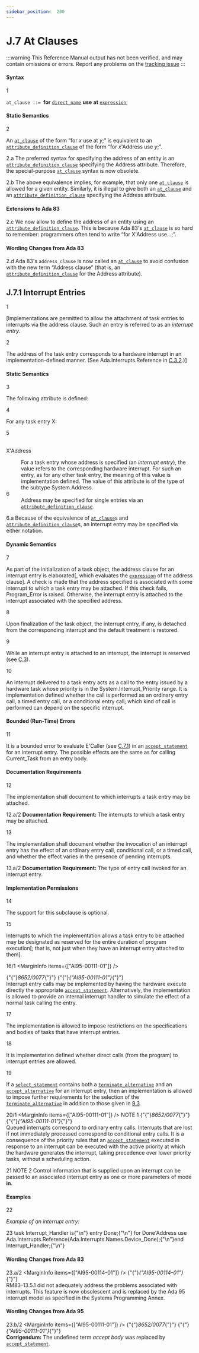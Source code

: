 ```yaml
---
sidebar_position:  200
---
```


# J.7 At Clauses

:::warning
This Reference Manual output has not been verified,
and may contain omissions or errors.
Report any problems on the [tracking issue](https://github.com/ada-lang-io/ada-lang-io/issues/20)
:::



#### Syntax

<MarginText>1</MarginText>

<CodeBlock>
<code>at_clause</code><a id="S0368"></a><code> ::= </code><strong>for</strong> <code><a href="../AA-4/AA-4.1#S0092">direct_name</a></code> <strong>use</strong> <strong>at</strong> <code><a href="../AA-4/AA-4.4#S0132">expression</a></code>;<br />

</CodeBlock>

#### Static Semantics

<MarginText>2</MarginText>
<p>An <code><a href="../AA-J/AA-J.7#S0368">at_clause</a></code> of the form &ldquo;for <em>x</em> use at <em>y</em>;&rdquo; is equivalent to an <code><a href="../AA-13/AA-13.3#S0349">attribute_definition_clause</a></code> of the form &ldquo;for <em>x</em>'Address use <em>y</em>;&rdquo;. <br /></p>

<MarginText>2.a</MarginText>
<Admonition type="aarm" aarm="reason" title="Reason: ">
<strong></strong>The preferred syntax for specifying the address of an entity is an <code><a href="../AA-13/AA-13.3#S0349">attribute_definition_clause</a></code> specifying the Address attribute. Therefore, the special-purpose <code><a href="../AA-J/AA-J.7#S0368">at_clause</a></code> syntax is now obsolete.<br /></Admonition>

<MarginText>2.b</MarginText>
<Admonition type="aarm" aarm="note" title="Note: ">
The above equivalence implies, for example, that only one <code><a href="../AA-J/AA-J.7#S0368">at_clause</a></code> is allowed for a given entity. Similarly, it is illegal to give both an <code><a href="../AA-J/AA-J.7#S0368">at_clause</a></code> and an <code><a href="../AA-13/AA-13.3#S0349">attribute_definition_clause</a></code> specifying the Address attribute. <br /></Admonition>


#### Extensions to Ada 83

<MarginText>2.c</MarginText>
<Admonition type="aarm" aarm="note" title="Note: ">
We now allow to define the address of an entity using an <code><a href="../AA-13/AA-13.3#S0349">attribute_definition_clause</a></code>. This is because Ada 83's <code><a href="../AA-J/AA-J.7#S0368">at_clause</a></code> is so hard to remember: programmers often tend to write &ldquo;for X'Address use...;&rdquo;. <br /></Admonition>


#### Wording Changes from Ada 83

<MarginText>2.d</MarginText>
<Admonition type="aarm" aarm="note" title="Note: ">
Ada 83's <code>address_clause</code> is now called an <code><a href="../AA-J/AA-J.7#S0368">at_clause</a></code> to avoid confusion with the new term &ldquo;Address clause&rdquo; (that is, an <code><a href="../AA-13/AA-13.3#S0349">attribute_definition_clause</a></code> for the Address attribute). <br /></Admonition>

<a id="Subclause_J.7.1"></a>

## J.7.1  Interrupt Entries

<MarginText>1</MarginText>
<p>[Implementations are permitted to allow the attachment of task entries to interrupts via the address clause. Such an entry is referred to as an <em>interrupt entry</em>.<br /></p>

<MarginText>2</MarginText>
<p>The address of the task entry corresponds to a hardware interrupt in an implementation-defined manner. (See Ada.Interrupts.Reference in <a href="../AA-C/AA-C.3#Subclause_C.3.2">C.3.2</a>.)] <br /></p>


#### Static Semantics

<MarginText>3</MarginText>
<p>The following attribute is defined:<br /></p>

<MarginText>4</MarginText>
<p>For any task entry X: <br /></p>

<MarginText>5</MarginText>
<dt><br/>X'Address </dt>
<dl>
<dd>For a task entry whose address is specified (an <em>interrupt entry</em>), the value refers to the corresponding hardware interrupt. For such an entry, as for any other task entry, the meaning of this value is implementation defined. The value of this attribute is of the type of the subtype System.Address.<br /></dd>
<MarginText>6</MarginText>
<dd>Address may be specified for single entries via an <code><a href="../AA-13/AA-13.3#S0349">attribute_definition_clause</a></code>. <br /></dd>
</dl>
<MarginText>6.a</MarginText>
<Admonition type="aarm" aarm="reason" title="Reason: ">
<strong></strong>Because of the equivalence of <code><a href="../AA-J/AA-J.7#S0368">at_clause</a></code>s and <code><a href="../AA-13/AA-13.3#S0349">attribute_definition_clause</a></code>s, an interrupt entry may be specified via either notation. <br /></Admonition>


#### Dynamic Semantics

<MarginText>7</MarginText>
<p>As part of the initialization of a task object, the address clause for an interrupt entry is elaborated[, which evaluates the <code><a href="../AA-4/AA-4.4#S0132">expression</a></code> of the address clause]. A check is made that the address specified is associated with some interrupt to which a task entry may be attached. If this check fails, Program_Error is raised. Otherwise, the interrupt entry is attached to the interrupt associated with the specified address.<br /></p>

<MarginText>8</MarginText>
<p>Upon finalization of the task object, the interrupt entry, if any, is detached from the corresponding interrupt and the default treatment is restored.<br /></p>

<MarginText>9</MarginText>
<p>While an interrupt entry is attached to an interrupt, the interrupt is reserved (see <a href="../AA-C/AA-C.3">C.3</a>).<br /></p>

<MarginText>10</MarginText>
<p>An interrupt delivered to a task entry acts as a call to the entry issued by a hardware task whose priority is in the System.Interrupt_Priority range. It is implementation defined whether the call is performed as an ordinary entry call, a timed entry call, or a conditional entry call; which kind of call is performed can depend on the specific interrupt.<br /></p>


#### Bounded (Run-Time) Errors

<MarginText>11</MarginText>
<p>It is a bounded error to evaluate E'Caller (see <a href="../AA-C/AA-C.7#Subclause_C.7.1">C.7.1</a>) in an <code><a href="../AA-9/AA-9.5#S0258">accept_statement</a></code> for an interrupt entry. The possible effects are the same as for calling Current_Task from an entry body. <br /></p>


#### Documentation Requirements

<MarginText>12</MarginText>
<p>The implementation shall document to which interrupts a task entry may be attached. <br /></p>

<MarginText>12.a/2</MarginText>
<Admonition type="aarm" aarm="note" title="Note: ">
<strong>Documentation Requirement: </strong>The interrupts to which a task entry may be attached.<br /></Admonition>

<MarginText>13</MarginText>
<p>The implementation shall document whether the invocation of an interrupt entry has the effect of an ordinary entry call, conditional call, or a timed call, and whether the effect varies in the presence of pending interrupts. <br /></p>

<MarginText>13.a/2</MarginText>
<Admonition type="aarm" aarm="note" title="Note: ">
<strong>Documentation Requirement: </strong>The type of entry call invoked for an interrupt entry.<br /></Admonition>


#### Implementation Permissions

<MarginText>14</MarginText>
<p>The support for this subclause is optional.<br /></p>

<MarginText>15</MarginText>
<p>Interrupts to which the implementation allows a task entry to be attached may be designated as reserved for the entire duration of program execution[; that is, not just when they have an interrupt entry attached to them].<br /></p>

<MarginText>16/1</MarginText>
<MarginInfo items={["AI95-00111-01"]} />
<p>{"{"}<em>8652/0077</em>{"}"} {"{"}<em>{"AI95-00111-01"}</em>{"}"} <br />Interrupt entry calls may be implemented by having the hardware execute directly the appropriate <code><a href="../AA-9/AA-9.5#S0258">accept_statement</a></code>. Alternatively, the implementation is allowed to provide an internal interrupt handler to simulate the effect of a normal task calling the entry.<br /></p>

<MarginText>17</MarginText>
<p>The implementation is allowed to impose restrictions on the specifications and bodies of tasks that have interrupt entries.<br /></p>

<MarginText>18</MarginText>
<p>It is implementation defined whether direct calls (from the program) to interrupt entries are allowed.<br /></p>

<MarginText>19</MarginText>
<p>If a <code><a href="../AA-9/AA-9.7#S0269">select_statement</a></code> contains both a <code><a href="../AA-9/AA-9.7#S0275">terminate_alternative</a></code> and an <code><a href="../AA-9/AA-9.7#S0273">accept_alternative</a></code> for an interrupt entry, then an implementation is allowed to impose further requirements for the selection of the <code><a href="../AA-9/AA-9.7#S0275">terminate_alternative</a></code> in addition to those given in <a href="../AA-9/AA-9.3">9.3</a>. <br /></p>

<MarginText>20/1</MarginText>
<MarginInfo items={["AI95-00111-01"]} />
<Admonition type="aarm" aarm="note" title="Note: ">
NOTE 1   {"{"}<em>8652/0077</em>{"}"} {"{"}<em>{"AI95-00111-01"}</em>{"}"} <br />Queued interrupts correspond to ordinary entry calls. Interrupts that are lost if not immediately processed correspond to conditional entry calls. It is a consequence of the priority rules that an <code><a href="../AA-9/AA-9.5#S0258">accept_statement</a></code> executed in response to an interrupt can be executed with the active priority at which the hardware generates the interrupt, taking precedence over lower priority tasks, without a scheduling action.<br /></Admonition>

<MarginText>21</MarginText>
<Admonition type="aarm" aarm="note" title="Note: ">
NOTE 2   Control information that is supplied upon an interrupt can be passed to an associated interrupt entry as one or more parameters of mode <strong>in</strong>. <br /></Admonition>


#### Examples

<MarginText>22</MarginText>
<p><em>Example of an interrupt entry:</em> <br /></p>

<MarginText>23</MarginText>
<CodeBlock language="ada">
task Interrupt_Handler is{"\n"}  entry Done;{"\n"}  for Done'Address use Ada.Interrupts.Reference(Ada.Interrupts.Names.Device_Done);{"\n"}end Interrupt_Handler;{"\n"}

</CodeBlock>

#### Wording Changes from Ada 83

<MarginText>23.a/2</MarginText>
<MarginInfo items={["AI95-00114-01"]} />
<Admonition type="aarm" aarm="note" title="Note: ">
{"{"}<em>{"AI95-00114-01"}</em>{"}"} <br />RM83-13.5.1 did not adequately address the problems associated with interrupts. This feature is now obsolescent and is replaced by the Ada 95 interrupt model as specified in the Systems Programming Annex. <br /></Admonition>


#### Wording Changes from Ada 95

<MarginText>23.b/2</MarginText>
<MarginInfo items={["AI95-00111-01"]} />
<Admonition type="aarm" aarm="note" title="Note: ">
{"{"}<em>8652/0077</em>{"}"} {"{"}<em>{"AI95-00111-01"}</em>{"}"} <strong><br />Corrigendum:</strong> The undefined term <em>accept body</em> was replaced by <code><a href="../AA-9/AA-9.5#S0258">accept_statement</a></code>. <br /></Admonition>

